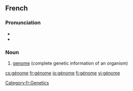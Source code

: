 ==French==
{{wikipedia|lang=fr}}

===Pronunciation===
* {{IPA|/ʒenom/|lang=fr}}
* {{audio|Fr-Paris--génome.ogg|Audio (Paris)}}

===Noun===
{{fr-noun|m|sort=genome}}

# [[genome]] (complete genetic information of an organism)

[[Category:fr:Genetics]]

[[cs:génome]]
[[fr:génome]]
[[io:génome]]
[[fi:génome]]
[[vi:génome]]